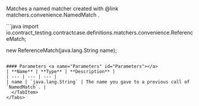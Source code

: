 
Matches a named matcher created with @link matchers.convenience.NamedMatch .

<Tabs groupId="language">
  <TabItem value="java" label="Java">
```java
import io.contract_testing.contractcase.definitions.matchers.convenience.ReferenceMatch;

new ReferenceMatch(java.lang.String name);
```

#### Parameters <a name="Parameters" id="Parameters"></a>
| **Name** | **Type** | **Description** |
| --- | --- | --- |
| name | `java.lang.String` | The name you gave to a previous call of `NamedMatch`. |
  </TabItem>
</Tabs>
